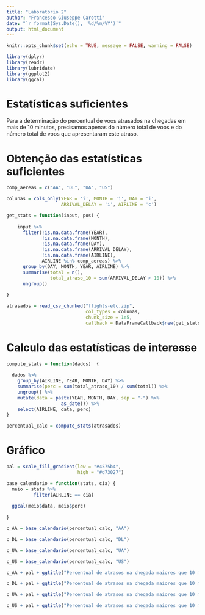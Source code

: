 ```yaml
---
title: "Laboratório 2"
author: "Francesco Giuseppe Carotti"
date: "`r format(Sys.Date(), '%d/%m/%Y')`"
output: html_document
---
```


```r

knitr::opts_chunk$set(echo = TRUE, message = FALSE, warning = FALSE)

```

```r

library(dplyr)
library(readr)
library(lubridate)
library(ggplot2)
library(ggcal)

```


# Estatísticas suficientes

Para a determinação do percentual de voos atrasados na chegadas em mais de 10 minutos, precisamos apenas do número total de voos e do número total de voos que apresentaram este atraso. 

# Obtenção das estatísticas suficientes


```r

comp_aereas = c("AA", "DL", "UA", "US")

colunas = cols_only(YEAR = 'i', MONTH = 'i', DAY = 'i',
                    ARRIVAL_DELAY = 'i', AIRLINE = 'c')

get_stats = function(input, pos) {
  
    input %>% 
      filter(!is.na.data.frame(YEAR),
             !is.na.data.frame(MONTH),
             !is.na.data.frame(DAY),
             !is.na.data.frame(ARRIVAL_DELAY),
             !is.na.data.frame(AIRLINE),
             AIRLINE %in% comp_aereas) %>% 
      group_by(DAY, MONTH, YEAR, AIRLINE) %>% 
      summarise(total = n(),
                total_atraso_10 = sum(ARRIVAL_DELAY > 10)) %>% 
      ungroup()
  
}

atrasados = read_csv_chunked("flights-etc.zip", 
                             col_types = colunas,
                             chunk_size = 1e5, 
                             callback = DataFrameCallback$new(get_stats)) 

```

# Calculo das estatísticas de interesse

```r

compute_stats = function(dados)  {
  
  dados %>% 
    group_by(AIRLINE, YEAR, MONTH, DAY) %>% 
    summarise(perc = sum(total_atraso_10) / sum(total)) %>% 
    ungroup() %>% 
    mutate(data = paste(YEAR, MONTH, DAY, sep = "-") %>% 
                    as_date()) %>% 
    select(AIRLINE, data, perc)
}

percentual_calc = compute_stats(atrasados)

```

# Gráfico

```r
pal = scale_fill_gradient(low = "#4575b4",
                          high = "#d73027")

base_calendario = function(stats, cia) {
  meio = stats %>% 
          filter(AIRLINE == cia)
  
  ggcal(meio$data, meio$perc)
    
}

c_AA = base_calendario(percentual_calc, "AA")

c_DL = base_calendario(percentual_calc, "DL")

c_UA = base_calendario(percentual_calc, "UA")

c_US = base_calendario(percentual_calc, "US")

```


```r
c_AA + pal + ggtitle("Percentual de atrasos na chegada maiores que 10 minutos em cada dia no ano de 2015 para a companhia AA")

c_DL + pal + ggtitle("Percentual de atrasos na chegada maiores que 10 minutos em cada dia no ano de 2015 para a companhia DL")

c_UA + pal + ggtitle("Percentual de atrasos na chegada maiores que 10 minutos em cada dia no ano de 2015 para a companhia UA")

c_US + pal + ggtitle("Percentual de atrasos na chegada maiores que 10 minutos em cada dia no ano de 2015 para a companhia US")
```
